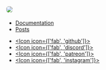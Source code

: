 # <a href="/"><img src="https://blobscdn.gitbook.com/v0/b/gitbook-28427.appspot.com/o/spaces%2F-Loe8Air7wQOZly_pC0o%2Favatar.png?generation=1568371004584423&alt=media" style="max-height: 69px; margin: 0px; padding: 0px; border-radius: 5px;"/></a>

<ul style="margin-left: 0px">
  <li><a href="/docs/">Documentation</a></li>
  <li><a href="/posts/">Posts</a></li>
</ul>

- [<Icon icon={['fab', 'github']}></Icon>](/github)
- [<Icon icon={['fab', 'discord']}></Icon>](/discord)
- [<Icon icon={['fab', 'patreon']}></Icon>](/patreon)
- [<Icon icon={['fab', 'instagram']}></Icon>](/instagram)
